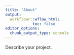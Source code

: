 ```yaml
---
title: "About"
output:
  workflowr::wflow_html:
            toc: false
editor_options:
  chunk_output_type: console
---
```


Describe your project.
